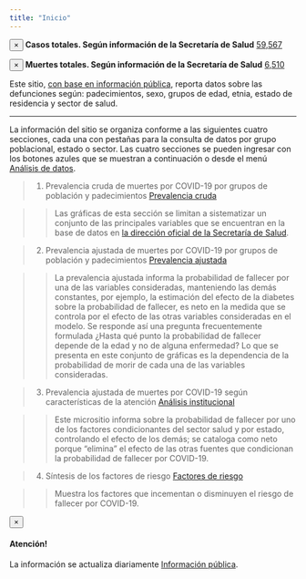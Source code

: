 ```yaml
---
title: "Inicio"
---
```


<div class="alert alert-dismissible alert-success">
  <button type="button" class="close" data-dismiss="alert">&times;</button>
  <strong>Casos totales. Según información de la Secretaría de Salud</strong> <a href="#" class="alert-link"> 59,567   </a>
</div>

<div class="alert alert-dismissible alert-danger">
  <button type="button" class="close" data-dismiss="alert">&times;</button>
  <strong>Muertes totales. Según información de la Secretaría de Salud</strong> <a href="#" class="alert-link">6,510      </a>
</div>


<div class="jumbotron">
  <p class="my-4">Este sitio, <a href="https://datos.gob.mx/busca/dataset/informacion-referente-a-casos-covid-19-en-mexico " target="_blank">con base en información pública</a>, reporta datos sobre las defunciones según: padecimientos, sexo, grupos de edad, etnia, estado de residencia y sector de salud. </p>
  <hr class="my-4">
  <p>La información del sitio se organiza conforme a las siguientes cuatro secciones, cada una con pestañas para la consulta de datos por grupo poblacional, estado o sector. Las cuatro secciones se pueden ingresar con los botones azules que se muestran a continuación o desde el menú <a href="https://hectornajera83.github.io/COVID19Mexico/Analisis.html" target="_blank">Análisis de datos</a>. </p>
</div>


> 1. Prevalencia cruda de muertes por COVID-19 por grupos de población y padecimientos <a href="https://hectornajera83.github.io/COVID19Mexico/COVID19_ws1.html" class="btn btn-info">Prevalencia cruda</a>

>> Las gráficas de esta sección se limitan a sistematizar un conjunto de las principales variables que se encuentran en la base de datos en <a href="https://datos.gob.mx/busca/dataset/informacion-referente-a-casos-covid-19-en-mexico " target="_blank">la dirección oficial de la Secretaría de Salud</a>. 

> 2. Prevalencia ajustada de muertes por COVID-19 por grupos de población y padecimientos <a href="https://hectornajera83.github.io/COVID19Mexico/COVID19_ws2.html" class="btn btn-info">Prevalencia ajustada</a>

>> La prevalencia ajustada informa la probabilidad de fallecer por una de las variables consideradas, manteniendo las demás constantes, por ejemplo, la estimación del efecto de la diabetes sobre la probabilidad de fallecer, es neto en la medida que se controla por el efecto de las otras variables consideradas en el modelo. Se responde así una pregunta frecuentemente formulada ¿Hasta qué punto la probabilidad de fallecer depende de la edad y no de alguna enfermedad? Lo que se presenta en este conjunto de gráficas es la dependencia de la probabilidad de morir de cada una de las variables consideradas.

> 3. Prevalencia ajustada de muertes por COVID-19 según características de la atención <a href="https://hectornajera83.github.io/COVID19Mexico/COVID19_ws3.html" class="btn btn-info">Análisis institucional</a>

>>  Este micrositio informa sobre la probabilidad de fallecer por uno de los factores condicionantes del sector salud y por estado, controlando el efecto de los demás; se cataloga como neto porque “elimina” el efecto de las otras fuentes que condicionan la probabilidad de fallecer por COVID-19.

> 4. Síntesis de los factores de riesgo <a href="https://hectornajera83.github.io/COVID19Mexico/resumen.html" class="btn btn-info">Factores de riesgo</a>

>> Muestra los factores que incementan o disminuyen el riesgo de fallecer por COVID-19. 

<div class="alert alert-dismissible alert-warning">
  <button type="button" class="close" data-dismiss="alert">&times;</button>
  <h4>Atención!</h4>
  <p>La información se actualiza diariamente <a href="https://datos.gob.mx/busca/dataset/informacion-referente-a-casos-covid-19-en-mexico " class="alert-link">Información pública</a>.</p>
</div>









